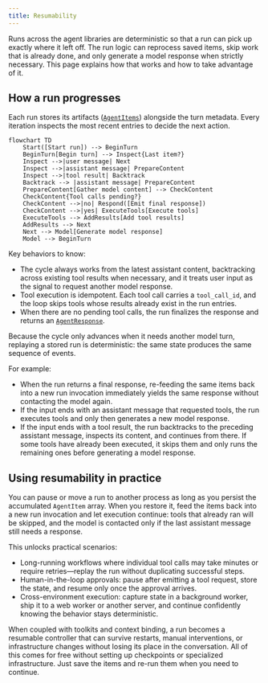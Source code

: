 ```yaml
---
title: Resumability
---
```


Runs across the agent libraries are deterministic so that a run can pick up exactly where it left off. The run logic can reprocess saved items, skip work that is already done, and only generate a model response when strictly necessary. This page explains how that works and how to take advantage of it.

## How a run progresses

Each run stores its artifacts ([`AgentItems`](../run/#agent-items)) alongside the turn metadata. Every iteration inspects the most recent entries to decide the next action.

```mermaid
flowchart TD
    Start([Start run]) --> BeginTurn
    BeginTurn[Begin turn] --> Inspect{Last item?}
    Inspect -->|user message| Next
    Inspect -->|assistant message| PrepareContent
    Inspect -->|tool result| Backtrack
    Backtrack --> |assistant message| PrepareContent
    PrepareContent[Gather model content] --> CheckContent
    CheckContent{Tool calls pending?}
    CheckContent -->|no| Respond([Emit final response])
    CheckContent -->|yes| ExecuteTools[Execute tools]
    ExecuteTools --> AddResults[Add tool results]
    AddResults --> Next
    Next --> Model[Generate model response]
    Model --> BeginTurn
```

Key behaviors to know:

- The cycle always works from the latest assistant content, backtracking across existing tool results when necessary, and it treats user input as the signal to request another model response.
- Tool execution is idempotent. Each tool call carries a `tool_call_id`, and the loop skips tools whose results already exist in the run entries.
- When there are no pending tool calls, the run finalizes the response and returns an [`AgentResponse`](../run/#agent-response).

Because the cycle only advances when it needs another model turn, replaying a stored run is deterministic: the same state produces the same sequence of events.

For example:

- When the run returns a final response, re-feeding the same items back into a new run invocation immediately yields the same response without contacting the model again.
- If the input ends with an assistant message that requested tools, the run executes tools and only then generates a new model response.
- If the input ends with a tool result, the run backtracks to the preceding assistant message, inspects its content, and continues from there. If some tools have already been executed, it skips them and only runs the remaining ones before generating a model response.

## Using resumability in practice

You can pause or move a run to another process as long as you persist the accumulated `AgentItem` array. When you restore it, feed the items back into a new run invocation and let execution continue: tools that already ran will be skipped, and the model is contacted only if the last assistant message still needs a response.

This unlocks practical scenarios:

- Long-running workflows where individual tool calls may take minutes or require retries—replay the run without duplicating successful steps.
- Human-in-the-loop approvals: pause after emitting a tool request, store the state, and resume only once the approval arrives.
- Cross-environment execution: capture state in a background worker, ship it to a web worker or another server, and continue confidently knowing the behavior stays deterministic.

When coupled with toolkits and context binding, a run becomes a resumable controller that can survive restarts, manual interventions, or infrastructure changes without losing its place in the conversation. All of this comes for free without setting up checkpoints or specialized infrastructure. Just save the items and re-run them when you need to continue.
